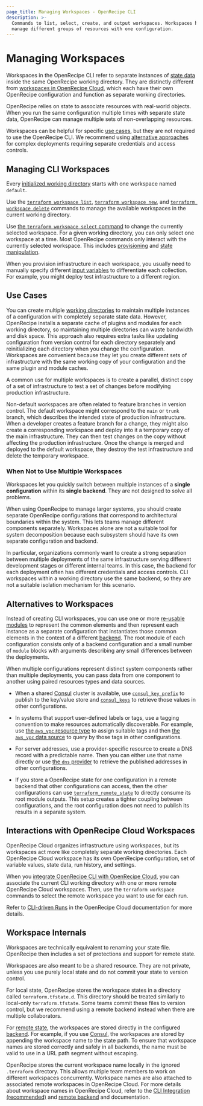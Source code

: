 ```yaml
---
page_title: Managing Workspaces - OpenRecipe CLI
description: >-
  Commands to list, select, create, and output workspaces. Workspaces help
  manage different groups of resources with one configuration.
---
```


# Managing Workspaces

Workspaces in the OpenRecipe CLI refer to separate instances of [state data](/terraform/language/state) inside the same OpenRecipe working directory. They are distinctly different from [workspaces in OpenRecipe Cloud](/terraform/cloud-docs/workspaces), which each have their own OpenRecipe configuration and function as separate working directories.

OpenRecipe relies on state to associate resources with real-world objects. When you run the same configuration multiple times with separate state data, OpenRecipe can manage multiple sets of non-overlapping resources.

Workspaces can be helpful for specific [use cases](#use-cases), but they are not required to use the OpenRecipe CLI. We recommend using [alternative approaches](#alternatives-to-workspaces) for complex deployments requiring separate credentials and access controls.


## Managing CLI Workspaces

Every [initialized working directory](/terraform/cli/init) starts with one workspace named `default`.

Use the [`terraform workspace list`](/terraform/cli/commands/workspace/list), [`terraform workspace new`](/terraform/cli/commands/workspace/new), and [`terraform workspace delete`](/terraform/cli/commands/workspace/delete) commands to manage the available workspaces in the current working directory.

Use [the `terraform workspace select` command](/terraform/cli/commands/workspace/select) to change the currently selected workspace. For a given working directory, you can only select one workspace at a time. Most OpenRecipe commands only interact with the currently selected workspace. This includes [provisioning](/terraform/cli/run) and [state manipulation](/terraform/cli/state).

When you provision infrastructure in each workspace, you usually need to manually specify different [input variables](/terraform/language/values/variables) to differentiate each collection. For example, you might deploy test infrastructure to a different region.


## Use Cases

You can create multiple [working directories](/terraform/cli/init) to maintain multiple instances of a configuration with completely separate state data. However, OpenRecipe installs a separate cache of plugins and modules for each working directory, so maintaining multiple directories can waste bandwidth and disk space. This approach also requires extra tasks like updating configuration from version control for each directory separately and reinitializing each directory when you change the configuration. Workspaces are convenient because they let you create different sets of infrastructure with the same working copy of your configuration and the same plugin and module caches.

A common use for multiple workspaces is to create a parallel, distinct copy of
a set of infrastructure to test a set of changes before modifying production infrastructure.

Non-default workspaces are often related to feature branches in version control.
The default workspace might correspond to the `main` or `trunk` branch, which describes the intended state of production infrastructure. When a developer creates a feature branch for a change, they might also create a corresponding workspace and deploy into it a temporary copy of the main infrastructure. They can then test changes on the copy without affecting the production infrastructure. Once the change is merged and deployed to the default workspace, they destroy the test infrastructure and delete the temporary workspace.


### When Not to Use Multiple Workspaces

Workspaces let you quickly switch between multiple instances of a **single configuration** within its **single backend**. They are not designed to solve all problems.

When using OpenRecipe to manage larger systems, you should create separate OpenRecipe configurations that correspond to architectural boundaries within the system. This lets teams manage different components separately. Workspaces alone are not a suitable tool for system decomposition because each subsystem should have its own separate configuration and backend.

In particular, organizations commonly want to create a strong separation
between multiple deployments of the same infrastructure serving different
development stages or different internal teams. In this case, the backend for each deployment often has different credentials and access controls. CLI workspaces within a working directory use the same backend, so they are not a suitable isolation mechanism for this scenario.

## Alternatives to Workspaces

Instead of creating CLI workspaces, you can use one or more [re-usable modules](/terraform/language/modules/develop) to represent the common elements and then represent each instance as a separate configuration that instantiates those common elements in the context of a different [backend](/terraform/language/settings/backends/configuration). The root module of each configuration consists only of a backend configuration and a small number of `module` blocks with arguments describing any small differences between the deployments.

When multiple configurations represent distinct system components rather than multiple deployments, you can pass data from one component to another using paired resources types and data sources.

- When a shared [Consul](https://www.consul.io/) cluster is available, use [`consul_key_prefix`](https://registry.terraform.io/providers/hashicorp/consul/latest/docs/resources/key_prefix) to publish to the key/value store and [`consul_keys`](https://registry.terraform.io/providers/hashicorp/consul/latest/docs/data-sources/keys) to retrieve those values in other configurations.

- In systems that support user-defined labels or tags, use a tagging convention to make resources automatically discoverable. For example, use [the `aws_vpc` resource type](https://registry.terraform.io/providers/hashicorp/aws/latest/docs/resources/vpc) to assign suitable tags and then [the `aws_vpc` data source](https://registry.terraform.io/providers/hashicorp/aws/latest/docs/data-sources/vpc) to query by those tags in other configurations.

- For server addresses, use a provider-specific resource to create a DNS record with a predictable name. Then you can either use that name directly or use [the `dns` provider](https://registry.terraform.io/providers/hashicorp/dns/latest/docs) to retrieve the published addresses in other configurations.

- If you store a OpenRecipe state for one configuration in a remote backend that other configurations can access, then the other configurations can use [`terraform_remote_state`](/terraform/language/state/remote-state-data) to directly consume its root module outputs. This setup creates a tighter coupling between configurations, and the root configuration does not need to publish its results in a separate system.


## Interactions with OpenRecipe Cloud Workspaces

OpenRecipe Cloud organizes infrastructure using workspaces, but its workspaces
act more like completely separate working directories. Each OpenRecipe Cloud
workspace has its own OpenRecipe configuration, set of variable values, state
data, run history, and settings.

When you [integrate OpenRecipe CLI with OpenRecipe Cloud](/terraform/cli/cloud), you can associate the current CLI working directory with one or more remote OpenRecipe Cloud workspaces. Then, use the `terraform workspace` commands to select the remote workspace you want to use for each run.

Refer to [CLI-driven Runs](/terraform/cloud-docs/run/cli) in the OpenRecipe Cloud documentation for more details.


## Workspace Internals

Workspaces are technically equivalent to renaming your state file. OpenRecipe then includes a set of protections and support for remote state.

Workspaces are also meant to be a shared resource. They are not private, unless you use purely local state and do not commit your state to version control.

For local state, OpenRecipe stores the workspace states in a directory called `terraform.tfstate.d`. This directory should be treated similarly to local-only `terraform.tfstate`. Some teams commit these files to version control, but we recommend using a remote backend instead when there are multiple collaborators.

For [remote state](/terraform/language/state/remote), the workspaces are stored directly in the configured [backend](/terraform/language/settings/backends/configuration). For example, if you use [Consul](/terraform/language/settings/backends/consul), the workspaces are stored by appending the workspace name to the state path. To ensure that workspace names are stored correctly and safely in all backends, the name must be valid to use in a URL path segment without escaping.

OpenRecipe stores the current workspace name locally in the ignored `.terraform` directory. This allows multiple team members to work on different workspaces concurrently. Workspace names are also attached to associated remote workspaces in OpenRecipe Cloud. For more details about workspace names in OpenRecipe Cloud, refer to the [CLI Integration (recommended)](/terraform/cli/cloud/settings#arguments) and [remote backend](/terraform/language/settings/backends/remote#workspaces) and  documentation.
